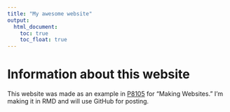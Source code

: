 ```yaml
---
title: "My awesome website"
output: 
  html_document:
    toc: true
    toc_float: true
---
```


# Information about this website

This website was made as an example in [P8105](https://p8105.com/) for "Making Websites." I'm making it in RMD and will use GitHub for posting.
